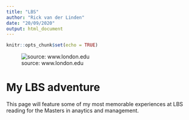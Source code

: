 ```yaml
---
title: "LBS"
author: "Rick van der Linden"
date: "20/09/2020"
output: html_document
---
```


```r
knitr::opts_chunk$set(echo = TRUE)
```

![source: www.london.edu](https://www.london.edu/-/media/images_2019/header-banner/images-486x486/about-campus-london-hero-486x486.jpg)

# My LBS adventure

This page will feature some of my most memorable experiences at LBS reading for the Masters in anaytics and management.
